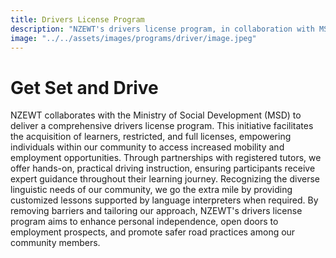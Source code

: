 ```yaml
---
title: Drivers License Program
description: "NZEWT's drivers license program, in collaboration with MSD, offers customized, expert-led driving lessons to boost employment and independence."
image: "../../assets/images/programs/driver/image.jpeg"
---
```


# Get Set and Drive

NZEWT collaborates with the Ministry of Social Development (MSD) to deliver a comprehensive drivers license program. This initiative facilitates the acquisition of learners, restricted, and full licenses, empowering individuals within our community to access increased mobility and employment opportunities. Through partnerships with registered tutors, we offer hands-on, practical driving instruction, ensuring participants receive expert guidance throughout their learning journey. Recognizing the diverse linguistic needs of our community, we go the extra mile by providing customized lessons supported by language interpreters when required. By removing barriers and tailoring our approach, NZEWT's drivers license program aims to enhance personal independence, open doors to employment prospects, and promote safer road practices among our community members.
